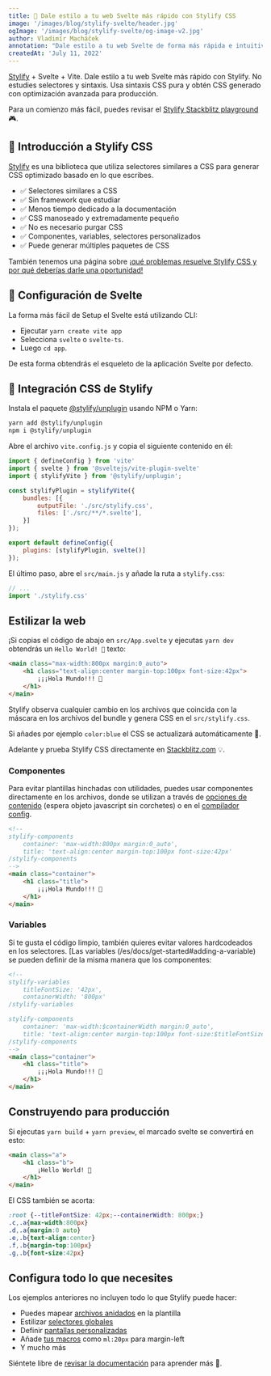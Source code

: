 ```yaml
---
title: 🚀 Dale estilo a tu web Svelte más rápido con Stylify CSS
image: '/images/blog/stylify-svelte/header.jpg'
ogImage: '/images/blog/stylify-svelte/og-image-v2.jpg'
author: Vladimír Macháček
annotation: "Dale estilo a tu web Svelte de forma más rápida e intuitiva con Stylify"
createdAt: 'July 11, 2022'
---
```

[Stylify](/) + Svelte + Vite. Dale estilo a tu web Svelte más rápido con Stylify. No estudies selectores y sintaxis. Usa sintaxis CSS pura y obtén CSS generado con optimización avanzada para producción.

Para un comienzo más fácil, puedes revisar el [Stylify Stackblitz playground](https://stackblitz.com/edit/stylify-svelte-vite?file=README.md,src%2FApp.svelte) 🎮.

## 💎 Introducción a Stylify CSS
[Stylify](/) es una biblioteca que utiliza selectores similares a CSS para generar CSS optimizado basado en lo que escribes.

- ✅ Selectores similares a CSS
- ✅ Sin framework que estudiar
- ✅ Menos tiempo dedicado a la documentación
- ✅ CSS manoseado y extremadamente pequeño
- ✅ No es necesario purgar CSS
- ✅ Componentes, variables, selectores personalizados
- ✅ Puede generar múltiples paquetes de CSS

También tenemos una página sobre [¡qué problemas resuelve Stylify CSS y por qué deberías darle una oportunidad!](/es/docs/get-started/why-stylify-css)

## 🚀 Configuración de Svelte
La forma más fácil de Setup el Svelte está utilizando CLI:
- Ejecutar `yarn create vite app`
- Selecciona `svelte` o `svelte-ts`.
- Luego `cd app`.

De esta forma obtendrás el esqueleto de la aplicación Svelte por defecto.

## 🔌 Integración CSS de Stylify
Instala el paquete [@stylify/unplugin](/es/docs/unplugin) usando NPM o Yarn:

```bash
yarn add @stylify/unplugin
npm i @stylify/unplugin
```

Abre el archivo `vite.config.js` y copia el siguiente contenido en él:

```javascript
import { defineConfig } from 'vite'
import { svelte } from '@sveltejs/vite-plugin-svelte'
import { stylifyVite } from '@stylify/unplugin';

const stylifyPlugin = stylifyVite({
	bundles: [{
		outputFile: './src/stylify.css',
		files: ['./src/**/*.svelte'],
	}]
});

export default defineConfig({
	plugins: [stylifyPlugin, svelte()]
});
```

El último paso, abre el `src/main.js` y añade la ruta a `stylify.css`:

```javascript
// ...
import './stylify.css'
```

## Estilizar la web
¡Si copias el código de abajo en `src/App.svelte` y ejecutas `yarn dev` obtendrás un `Hello World! 🎉` texto:

```html
<main class="max-width:800px margin:0_auto">
	<h1 class="text-align:center margin-top:100px font-size:42px">
		¡¡¡Hola Mundo!!! 🎉
	</h1>
</main>
```

Stylify observa cualquier cambio en los archivos que coincida con la máscara en los archivos del bundle y genera CSS en el `src/stylify.css`.

Si añades por ejemplo `color:blue` el CSS se actualizará automáticamente 🎉.

Adelante y prueba Stylify CSS directamente en [Stackblitz.com](https://stackblitz.com/edit/stylify-svelte-vite?file=README.md,src%2FApp.svelte) 💡.

### Componentes
Para evitar plantillas hinchadas con utilidades, puedes usar
componentes directamente en los archivos, donde se utilizan a través de [opciones de contenido](/es/docs/get-started#defining-a-component) (espera objeto javascript sin corchetes) o en el [compilador config](/es/docs/get-started#defining-a-component).

```html
<!--
stylify-components
	container: 'max-width:800px margin:0_auto',
	title: 'text-align:center margin-top:100px font-size:42px'
/stylify-components
-->
<main class="container">
	<h1 class="title">
		¡¡¡Hola Mundo!!! 🎉
	</h1>
</main>
```

### Variables
Si te gusta el código limpio, también quieres evitar valores hardcodeados en los selectores. [Las variables (/es/docs/get-started#adding-a-variable) se pueden definir de la misma manera que los componentes:

```html
<!--
stylify-variables
	titleFontSize: '42px',
	containerWidth: '800px'
/stylify-variables

stylify-components
	container: 'max-width:$containerWidth margin:0_auto',
	title: 'text-align:center margin-top:100px font-size:$titleFontSize'
/stylify-components
-->
<main class="container">
	<h1 class="title">
		¡¡¡Hola Mundo!!! 🎉
	</h1>
</main>
```

## Construyendo para producción
Si ejecutas `yarn build` + `yarn preview`, el marcado svelte se convertirá en esto:

```html
<main class="a">
	<h1 class="b">
		¡Hello World! 🎉
	</h1>
</main>
```

El CSS también se acorta:
```css
:root {--titleFontSize: 42px;--containerWidth: 800px;}
.c,.a{max-width:800px}
.d,.a{margin:0 auto}
.e,.b{text-align:center}
.f,.b{margin-top:100px}
.g,.b{font-size:42px}
```

## Configura todo lo que necesites
Los ejemplos anteriores no incluyen todo lo que Stylify puede hacer:
- Puedes mapear [archivos anidados](/es/docs/bundler#files-content-option) en la plantilla
- Estilizar [selectores globales](/es/docs/stylify/compiler#customselectors)
- Definir [pantallas personalizadas](/es/docs/stylify/compiler#screens)
- Añade [tus macros](/es/docs/stylify/compiler#macros) como `ml:20px` para margin-left
- Y mucho más

Siéntete libre de [revisar la documentación](/es/docs/get-started) para aprender más 💎.
